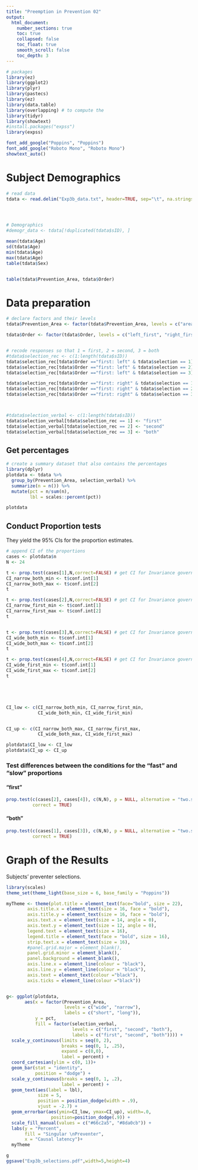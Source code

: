 ```yaml
---
title: "Preemption in Prevention 02"
output:  
  html_document:
    number_sections: true
    toc: true  
    collapsed: false
    toc_float: true
    smooth_scroll: false
    toc_depth: 3
---
```


```r
# packages
library(ez)
library(ggplot2)
library(plyr)
library(pastecs)
library(ez)
library(data.table)
library(overlapping) # to compute the 
library(tidyr)
library(showtext)
#install.packages("expss")
library(expss)

font_add_google("Poppins", "Poppins")
font_add_google("Roboto Mono", "Roboto Mono")
showtext_auto()
```


# Subject Demographics


```r
# read data 
tdata <- read.delim("Exp3b_data.txt", header=TRUE, sep="\t", na.strings="NA", dec=".", strip.white=TRUE)




# Demographics
#demogr_data <- tdata[!duplicated(tdata$sID), ]

mean(tdata$Age)
sd(tdata$Age)
min(tdata$Age)
max(tdata$Age)
table(tdata$Sex)


table(tdata$Prevention_Area, tdata$Order)
```

# Data preparation

```r
# declare factors and their levels 
tdata$Prevention_Area <- factor(tdata$Prevention_Area, levels = c("area1", "area2"), labels = c("narrow", "wide"))

tdata$Order <- factor(tdata$Order, levels = c("left_first", "right_first"), labels = c("first: left", "first: right"))


# recode responses so that 1 = first, 2 = second, 3 = both
#tdata$selection_rec <- c(1:length(tdata$sID))
tdata$selection_rec[tdata$Order =="first: left" & tdata$selection == 1] <- 1
tdata$selection_rec[tdata$Order =="first: left" & tdata$selection == 2] <- 2
tdata$selection_rec[tdata$Order =="first: left" & tdata$selection == 3] <- 3

tdata$selection_rec[tdata$Order =="first: right" & tdata$selection == 1] <- 2
tdata$selection_rec[tdata$Order =="first: right" & tdata$selection == 2] <- 1
tdata$selection_rec[tdata$Order =="first: right" & tdata$selection == 3] <- 3



#tdata$selection_verbal <- c(1:length(tdata$sID))
tdata$selection_verbal[tdata$selection_rec == 1] <- "first"
tdata$selection_verbal[tdata$selection_rec == 2] <- "second"
tdata$selection_verbal[tdata$selection_rec == 3] <- "both"

```


## Get percentages  


```r
# create a summary dataset that also contains the percentages
library(dplyr)
plotdata <- tdata %>%
  group_by(Prevention_Area, selection_verbal) %>%
  summarize(n = n()) %>% 
  mutate(pct = n/sum(n),
         lbl = scales::percent(pct))

plotdata
```

## Conduct Proportion tests 

They yield the 95% CIs for the proportion estimates.


```r
# append CI of the proportions 
cases <- plotdata$n
N <- 24

t <- prop.test(cases[1],N,correct=FALSE) # get CI for Invariance government
CI_narrow_both_min <- t$conf.int[1]
CI_narrow_both_max <- t$conf.int[2]
t

t <- prop.test(cases[2],N,correct=FALSE) # get CI for Invariance government
CI_narrow_first_min <- t$conf.int[1]
CI_narrow_first_max <- t$conf.int[2]
t


t <- prop.test(cases[3],N,correct=FALSE) # get CI for Invariance government
CI_wide_both_min <- t$conf.int[1]
CI_wide_both_max <- t$conf.int[2]
t

t <- prop.test(cases[4],N,correct=FALSE) # get CI for Invariance government
CI_wide_first_min <- t$conf.int[1]
CI_wide_first_max <- t$conf.int[2]
t





CI_low <- c(CI_narrow_both_min, CI_narrow_first_min,
            CI_wide_both_min, CI_wide_first_min)


CI_up <- c(CI_narrow_both_max, CI_narrow_first_max,
            CI_wide_both_max, CI_wide_first_max)

plotdata$CI_low <- CI_low
plotdata$CI_up <- CI_up

```


### Test differences between the conditions for the "fast" and "slow" proportions 

#### "first"

```r
prop.test(c(cases[2], cases[4]), c(N,N), p = NULL, alternative = "two.sided",
          correct = TRUE)
```

#### "both"

```r
prop.test(c(cases[1], cases[3]), c(N,N), p = NULL, alternative = "two.sided",
          correct = TRUE)
```











# Graph of the Results 

Subjects' preventer selections.


```r
library(scales)
theme_set(theme_light(base_size = 6, base_family = "Poppins"))

myTheme <- theme(plot.title = element_text(face="bold", size = 22),
        axis.title.x = element_text(size = 16, face = "bold"),
        axis.title.y = element_text(size = 16, face = "bold"),
        axis.text.x = element_text(size = 14, angle = 0), 
        axis.text.y = element_text(size = 12, angle = 0),
        legend.text = element_text(size = 16),
        legend.title = element_text(face = "bold", size = 16),
        strip.text.x = element_text(size = 16),
        #panel.grid.major = element_blank(), 
        panel.grid.minor = element_blank(), 
        panel.background = element_blank(), 
        axis.line.x = element_line(colour = "black"), 
        axis.line.y = element_line(colour = "black"),
        axis.text = element_text(colour ="black"), 
        axis.ticks = element_line(colour ="black"))


g<- ggplot(plotdata, 
       aes(x = factor(Prevention_Area,
                      levels = c("wide", "narrow"),
                      labels = c("short", "long")),
           y = pct,
           fill = factor(selection_verbal, 
                         levels = c("first", "second", "both"),
                         labels = c("first", "second", "both")))) +
  scale_y_continuous(limits = seq(0, 2),
                     breaks = seq(0, 1, .25),
                     expand = c(0,0),
                     label = percent) +
  coord_cartesian(ylim = c(0, 1))+
  geom_bar(stat = "identity",
           position = "dodge") +
  scale_y_continuous(breaks = seq(0, 1, .2), 
                     label = percent) +
  geom_text(aes(label = lbl), 
            size = 5, 
            position = position_dodge(width = .9),
            vjust = -2.7) +
  geom_errorbar(aes(ymin=CI_low, ymax=CI_up), width=.0,
                 position=position_dodge(.9)) +
  scale_fill_manual(values = c("#66c2a5", "#8da0cb")) +
  labs(y = "Percent", 
       fill = "Singular \nPreventer",
       x = "Causal latency")+
  myTheme

g
ggsave("Exp3b_selections.pdf",width=5,height=4)
```



